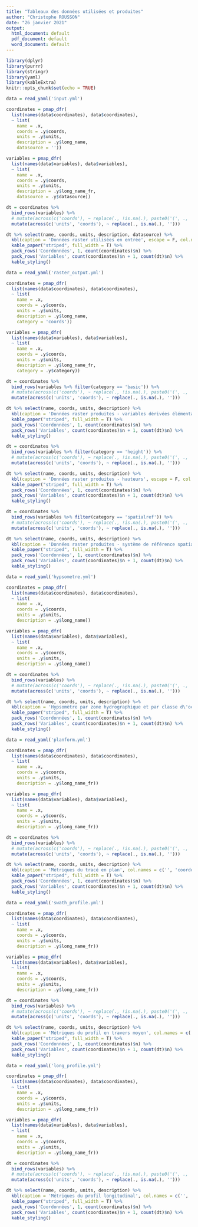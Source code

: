 ```yaml
---
title: "Tableaux des données utilisées et produites"
author: "Christophe ROUSSON"
date: "26 janvier 2021"
output:
  html_document: default
  pdf_document: default
  word_document: default
---
```


```r
library(dplyr)
library(purrr)
library(stringr)
library(yaml)
library(kableExtra)
knitr::opts_chunk$set(echo = TRUE)
```

```r
data = read_yaml('input.yml')

coordinates = pmap_dfr(
  list(names(data$coordinates), data$coordinates),
  ~ list(
    name = .x,
    coords = .y$coords,
    units = .y$units,
    description = .y$long_name,
    datasource = ''))

variables = pmap_dfr(
  list(names(data$variables), data$variables),
  ~ list(
    name = .x,
    coords = .y$coords,
    units = .y$units,
    description = .y$long_name_fr,
    datasource = .y$datasource))

dt = coordinates %>%
  bind_rows(variables) %>%
  # mutate(across(c('coords'), ~ replace(., !is.na(.), paste0('(', ., ')')))) %>%
  mutate(across(c('units', 'coords'), ~ replace(., is.na(.), '')))

dt %>% select(name, coords, units, description, datasource) %>%
  kbl(caption = 'Données raster utilisées en entrée', escape = F, col.names = c('', 'coordonnées', 'unités', 'description', 'source de données')) %>%
  kable_paper("striped", full_width = T) %>%
  pack_rows('Coordonnées', 1, count(coordinates)$n) %>%
  pack_rows('Variables', count(coordinates)$n + 1, count(dt)$n) %>%
  kable_styling()
```

```r
data = read_yaml('raster_output.yml')

coordinates = pmap_dfr(
  list(names(data$coordinates), data$coordinates),
  ~ list(
    name = .x,
    coords = .y$coords,
    units = .y$units,
    description = .y$long_name,
    category = 'coords'))

variables = pmap_dfr(
  list(names(data$variables), data$variables),
  ~ list(
    name = .x,
    coords = .y$coords,
    units = .y$units,
    description = .y$long_name_fr,
    category = .y$category))

dt = coordinates %>%
  bind_rows(variables %>% filter(category == 'basic')) %>%
  # mutate(across(c('coords'), ~ replace(., !is.na(.), paste0('(', ., ')')))) %>%
  mutate(across(c('units', 'coords'), ~ replace(., is.na(.), '')))

dt %>% select(name, coords, units, description) %>%
  kbl(caption = 'Données raster produites - variables dérivées élémentaires', escape = F, col.names = c('', 'coordonnées', 'unités', 'description')) %>%
  kable_paper("striped", full_width = T) %>%
  pack_rows('Coordonnées', 1, count(coordinates)$n) %>%
  pack_rows('Variables', count(coordinates)$n + 1, count(dt)$n) %>%
  kable_styling()
```

```r
dt = coordinates %>%
  bind_rows(variables %>% filter(category == 'height')) %>%
  # mutate(across(c('coords'), ~ replace(., !is.na(.), paste0('(', ., ')')))) %>%
  mutate(across(c('units', 'coords'), ~ replace(., is.na(.), '')))

dt %>% select(name, coords, units, description) %>%
  kbl(caption = 'Données raster produites - hauteurs', escape = F, col.names = c('', 'coordonnées', 'unités', 'description')) %>%
  kable_paper("striped", full_width = T) %>%
  pack_rows('Coordonnées', 1, count(coordinates)$n) %>%
  pack_rows('Variables', count(coordinates)$n + 1, count(dt)$n) %>%
  kable_styling()
```
```r
dt = coordinates %>%
  bind_rows(variables %>% filter(category == 'spatialref')) %>%
  # mutate(across(c('coords'), ~ replace(., !is.na(.), paste0('(', ., ')')))) %>%
  mutate(across(c('units', 'coords'), ~ replace(., is.na(.), '')))

dt %>% select(name, coords, units, description) %>%
  kbl(caption = 'Données raster produites - système de référence spatiale', escape = F, col.names = c('', 'coordonnées', 'unités', 'description')) %>%
  kable_paper("striped", full_width = T) %>%
  pack_rows('Coordonnées', 1, count(coordinates)$n) %>%
  pack_rows('Variables', count(coordinates)$n + 1, count(dt)$n) %>%
  kable_styling()
```

```r
data = read_yaml('hypsometre.yml')

coordinates = pmap_dfr(
  list(names(data$coordinates), data$coordinates),
  ~ list(
    name = .x,
    coords = .y$coords,
    units = .y$units,
    description = .y$long_name))

variables = pmap_dfr(
  list(names(data$variables), data$variables),
  ~ list(
    name = .x,
    coords = .y$coords,
    units = .y$units,
    description = .y$long_name))

dt = coordinates %>%
  bind_rows(variables) %>%
  # mutate(across(c('coords'), ~ replace(., !is.na(.), paste0('(', ., ')')))) %>%
  mutate(across(c('units', 'coords'), ~ replace(., is.na(.), '')))

dt %>% select(name, coords, units, description) %>%
  kbl(caption = 'Hypsomètre par zone hydrographique et par classe d\'occupation du sol', col.names = c('', 'coordonnées', 'unités', 'description')) %>%
  kable_paper("striped", full_width = T) %>%
  pack_rows('Coordonnées', 1, count(coordinates)$n) %>%
  pack_rows('Variables', count(coordinates)$n + 1, count(dt)$n) %>%
  kable_styling()
```
```r
data = read_yaml('planform.yml')

coordinates = pmap_dfr(
  list(names(data$coordinates), data$coordinates),
  ~ list(
    name = .x,
    coords = .y$coords,
    units = .y$units,
    description = .y$long_name_fr))

variables = pmap_dfr(
  list(names(data$variables), data$variables),
  ~ list(
    name = .x,
    coords = .y$coords,
    units = .y$units,
    description = .y$long_name_fr))

dt = coordinates %>%
  bind_rows(variables) %>%
  # mutate(across(c('coords'), ~ replace(., !is.na(.), paste0('(', ., ')')))) %>%
  mutate(across(c('units', 'coords'), ~ replace(., is.na(.), '')))

dt %>% select(name, coords, units, description) %>%
  kbl(caption = 'Métriques du tracé en plan', col.names = c('', 'coordonnées', 'unités', 'description')) %>%
  kable_paper("striped", full_width = T) %>%
  pack_rows('Coordonnées', 1, count(coordinates)$n) %>%
  pack_rows('Variables', count(coordinates)$n + 1, count(dt)$n) %>%
  kable_styling()
```

```r
data = read_yaml('swath_profile.yml')

coordinates = pmap_dfr(
  list(names(data$coordinates), data$coordinates),
  ~ list(
    name = .x,
    coords = .y$coords,
    units = .y$units,
    description = .y$long_name_fr))

variables = pmap_dfr(
  list(names(data$variables), data$variables),
  ~ list(
    name = .x,
    coords = .y$coords,
    units = .y$units,
    description = .y$long_name_fr))

dt = coordinates %>%
  bind_rows(variables) %>%
  # mutate(across(c('coords'), ~ replace(., !is.na(.), paste0('(', ., ')')))) %>%
  mutate(across(c('units', 'coords'), ~ replace(., is.na(.), '')))

dt %>% select(name, coords, units, description) %>%
  kbl(caption = 'Métriques du profil en travers moyen', col.names = c('', 'coordonnées', 'unités', 'description')) %>%
  kable_paper("striped", full_width = T) %>%
  pack_rows('Coordonnées', 1, count(coordinates)$n) %>%
  pack_rows('Variables', count(coordinates)$n + 1, count(dt)$n) %>%
  kable_styling()
```
```r
data = read_yaml('long_profile.yml')

coordinates = pmap_dfr(
  list(names(data$coordinates), data$coordinates),
  ~ list(
    name = .x,
    coords = .y$coords,
    units = .y$units,
    description = .y$long_name_fr))

variables = pmap_dfr(
  list(names(data$variables), data$variables),
  ~ list(
    name = .x,
    coords = .y$coords,
    units = .y$units,
    description = .y$long_name_fr))

dt = coordinates %>%
  bind_rows(variables) %>%
  # mutate(across(c('coords'), ~ replace(., !is.na(.), paste0('(', ., ')')))) %>%
  mutate(across(c('units', 'coords'), ~ replace(., is.na(.), '')))

dt %>% select(name, coords, units, description) %>%
  kbl(caption = 'Métriques du profil longitudinal', col.names = c('', 'coordonnées', 'unités', 'description')) %>%
  kable_paper("striped", full_width = T) %>%
  pack_rows('Coordonnées', 1, count(coordinates)$n) %>%
  pack_rows('Variables', count(coordinates)$n + 1, count(dt)$n) %>%
  kable_styling()
```